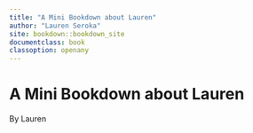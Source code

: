 ```yaml
---
title: "A Mini Bookdown about Lauren"
author: "Lauren Seroka"
site: bookdown::bookdown_site
documentclass: book
classoption: openany
---
```

# A Mini Bookdown about Lauren
By Lauren
